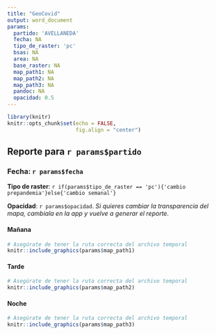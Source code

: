 ```yaml
---
title: "GeoCovid"
output: word_document
params:
  partido: 'AVELLANEDA'
  fecha: NA
  tipo_de_raster: 'pc'
  bsas: NA
  area: NA
  base_raster: NA
  map_path1: NA
  map_path2: NA
  map_path3: NA
  pandoc: NA
  opacidad: 0.5
---
```


```r
library(knitr)
knitr::opts_chunk$set(echo = FALSE,
                      fig.align = "center")

```


## Reporte para `r params$partido` 
### Fecha: `r params$fecha`
**Tipo de raster**: `r if(params$tipo_de_raster == 'pc'){'cambio prepandemia'}else{'cambio semanal'}`

**Opacidad**: `r params$opacidad`. 
*Si quieres cambiar la transparencia del mapa, cambiala en la app y vuelve a
generar el reporte.*

#### Mañana

```r

# Asegúrate de tener la ruta correcta del archivo temporal
knitr::include_graphics(params$map_path1)

```


#### Tarde
```r

# Asegúrate de tener la ruta correcta del archivo temporal
knitr::include_graphics(params$map_path2)

```

#### Noche
```r

# Asegúrate de tener la ruta correcta del archivo temporal
knitr::include_graphics(params$map_path3)

```